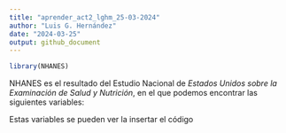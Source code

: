 ```yaml
---
title: "aprender_act2_lghm_25-03-2024"
author: "Luis G. Hernández"
date: "2024-03-25"
output: github_document
---
```


```r
library(NHANES)
```

NHANES es el resultado del Estudio Nacional de _Estados Unidos sobre la Examinación de Salud y Nutrición_, en el que podemos encontrar las siguientes variables:


Estas variables se pueden ver la insertar el código 